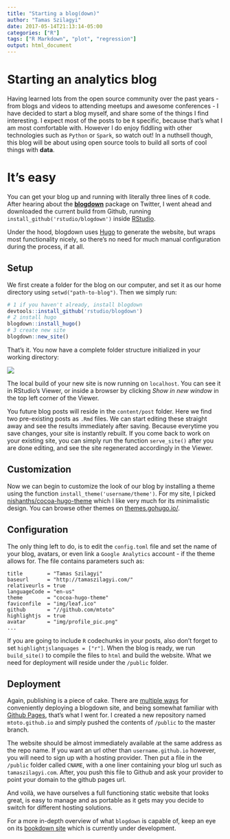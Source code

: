 ```yaml
---
title: "Starting a blog(down)"
author: "Tamas Szilagyi"
date: 2017-05-14T21:13:14-05:00
categories: ["R"]
tags: ["R Markdown", "plot", "regression"]
output: html_document
---
```


# Starting an analytics blog

Having learned lots from the open source community over the past years - from blogs and videos to attending meetups and awesome conferences - I have decided to start a blog myself, and share some of the things I find interesting. I expect most of the posts to be `R` specific, because that's what I am most comfortable with. However I do enjoy fiddling with other technologies such as `Python` or `Spark`, so watch out! In a nuthsell though, this blog will be about using open source tools to build all sorts of cool things with **data**. 

# It's easy

You can get your blog up and running with literally three lines of `R` code. After hearing about the [**blogdown**](https://github.com/rstudio/blogdown) package on Twitter, I went ahead and downloaded the current build from Github, running `install_github('rstudio/blogdown')` inside [RStudio](https://www.rstudio.com/).

Under the hood, blogdown uses [Hugo](https://gohugo.io/) to generate the website, but wraps most functionality nicely, so there's no need for much manual configuration during the process, if at all.

## Setup 

We first create a folder for the blog on our computer, and set it as our home directory using `setwd("path-to-blog")`. Then we simply run:

```r
# 1 if you haven't already, install blogdown
devtools::install_github('rstudio/blogdown')
# 2 install hugo
blogdown::install_hugo()
# 3 create new site
blogdown::new_site()
```

That's it. You now have a complete folder structure initialized in your working directory:

![](https://raw.githubusercontent.com/mtoto/mtoto.github.io/master/blog/2017/img/folderstruct.png)

The local build of your new site is now running on `localhost`. You can see it in RStudio's Viewer, or inside a browser by clicking *Show in new window* in the top left corner of the Viewer. 

You future blog posts will reside in the `content/post` folder. Here we find two pre-existing posts as `.Rmd` files. We can start editing these straight away and see the results immediately after saving. Because everytime you save changes, your site is instantly rebuilt. If you come back to work on your existing site, you can simply run the function `serve_site()` after you are done editing, and see the site regenerated accordingly in the Viewer.

## Customization

Now we can begin to customize the look of our blog by installing a theme using the function `install_theme('username/theme')`. For my site, I picked [nishanths/cocoa-hugo-theme](https://github.com/nishanths/cocoa-hugo-theme) which I like very much for its minimalistic design. You can browse other themes on [themes.gohugo.io/](https://themes.gohugo.io/).

## Configuration

The only thing left to do, is to edit the `config.toml` file and set the name of your blog, avatars, or even link a `Google Analytics` account - if the theme allows for. The file contains parameters such as:

```text
title        = "Tamas Szilagyi"
baseurl      = "http://tamaszilagyi.com/"
relativeurls = true
languageCode = "en-us"
theme        = "cocoa-hugo-theme"
faviconfile  = "img/leaf.ico"
github       = "//github.com/mtoto"
highlightjs  = true
avatar       = "img/profile_pic.png" 
...
```

If you are going to include `R` codechunks in your posts, also don't forget to set `highlightjslanguages = ["r"]`. When the blog is ready, we run `build_site()` to compile the files to `html` and build the website. What we need for deployment will reside under the `/public` folder.

## Deployment

Again, publishing is a piece of cake. There are [multiple ways](https://bookdown.org/yihui/blogdown/deployment.html) for conveniently deploying a blogdown site, and being somewhat familiar with [Github Pages](https://pages.github.com/), that's what I went for. I created a new repository named `mtoto.github.io` and simply pushed the contents of `/public` to the master branch. 

The website should be almost immediately available at the same address as the repo name. If you want an url other than `username.github.io` however, you will need to sign up with a hosting provider. Then put a file in the `/public` folder called `CNAME`, with a one liner containing your blog url such as `tamaszilagyi.com`. After, you push this file to Github and ask your provider to point your domain to the github pages url. 

And voilà, we have ourselves a full functioning static website that looks great, is easy to manage and as portable as it gets may you decide to switch for different hosting solutions. 

For a more in-depth overview of what `blogdown` is capable of, keep an eye on its [bookdown site](https://bookdown.org/yihui/blogdown/) which is currently under development.


